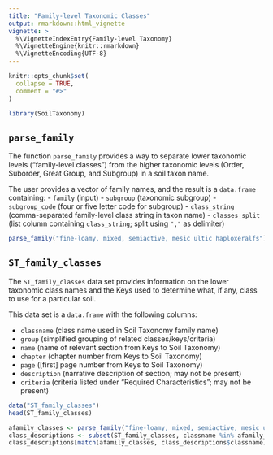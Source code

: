 ```yaml
---
title: "Family-level Taxonomic Classes"
output: rmarkdown::html_vignette
vignette: >
  %\VignetteIndexEntry{Family-level Taxonomy}
  %\VignetteEngine{knitr::rmarkdown}
  %\VignetteEncoding{UTF-8}
---
```


```r
knitr::opts_chunk$set(
  collapse = TRUE,
  comment = "#>"
)
```

```r
library(SoilTaxonomy)
```

## `parse_family`

The function `parse_family` provides a way to separate lower taxonomic levels ("family-level classes") from the higher taxonomic levels (Order, Suborder, Great Group, and Subgroup) in a soil taxon name.

The user provides a vector of family names, and the result is a `data.frame` containing: 
 - `family` (input)
 - `subgroup` (taxonomic subgroup)
 - `subgroup_code` (four or five letter code for subgroup)
 - `class_string` (comma-separated family-level class string in taxon name)
 - `classes_split` (list column containing `class_string`; split using `","` as delimiter)

```r
parse_family("fine-loamy, mixed, semiactive, mesic ultic haploxeralfs")
```

## `ST_family_classes`

The `ST_family_classes` data set provides information on the lower taxonomic class names and the Keys used to determine what, if any, class to use for a particular soil.

This data set is a `data.frame` with the following columns:

 - `classname` (class name used in Soil Taxonomy family name)
 - `group` (simplified grouping of related classes/keys/criteria)
 - `name` (name of relevant section from Keys to Soil Taxonomy)
 - `chapter` (chapter number from Keys to Soil Taxonomy)
 - `page` ([first] page number from Keys to Soil Taxonomy)
 - `description` (narrative description of section; may not be present)
 - `criteria` (criteria listed under "Required Characteristics"; may not be present)

```r
data("ST_family_classes")
head(ST_family_classes)
```

```r
afamily_classes <- parse_family("fine-loamy, mixed, semiactive, mesic ultic haploxeralfs")$classes_split[[1]]
class_descriptions <- subset(ST_family_classes, classname %in% afamily_classes)
class_descriptions[match(afamily_classes, class_descriptions$classname),]
```